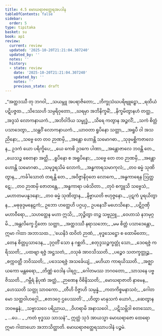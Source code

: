 ```yaml
---
title: 4.5 မောဃရာဇတ္ထေရအပဒါန
tableOfContents: false
sidebar:
  order: 5
type: tipitaka
basket: su
book: ap1
review:
  current: review
  updated: '2025-10-20T21:21:04.307240'
  updated_by: ''
  notes: ''
  history:
  - state: review
    date: '2025-10-20T21:21:04.307240'
    updated_by: ''
    notes: ''
    previous_state: draft
---
```



<DynamicBreadcrumb />


<ReviewStatus review={frontmatter.review} showDetails={true} />

<HypothesisAnnotation frontmatter={frontmatter} />

<Division number="64" book="ap1" e="ch" v="20" p="96">

<Paragraph number="1144" type="verses" book="ap1">
_“အတ္ထဒဿီ တု ဘဂဝါ,_  
_သယမ္ဘူ အပရာဇိတော;_  
_ဘိက္ခုသံဃပရိဗျူဠှော,_  
_ရထိယံ ပဋိပဇ္ဇထ._  

</Paragraph>

</Division>
<Division number="65" book="ap1" e="ch" v="20" p="96">

<Paragraph number="1145" type="verses" book="ap1">
_သိဿေဟိ သမ္ပရိဝုတော,_  
_ဃရမှာ အဘိနိက္ခမိံ;_  
_နိက္ခမိတွာနဟံ တတ္ထ,_  
_အဒ္ဒသံ လောကနာယကံ._  

</Paragraph>

</Division>
<Division number="66" book="ap1" e="ch" v="20" p="96">

<Paragraph number="1146" type="verses" book="ap1">
_အဘိဝါဒိယ သမ္ဗုဒ္ဓံ,_  
_သိရေ ကတွာန အဉ္ဇလိံ;_  
_သကံ စိတ္တံ ပသာဒေတွာ,_  
_သန္ထဝိံ လောကနာယကံ._  

</Paragraph>

</Division>
<Division number="67" book="ap1" e="ch" v="20" p="96">

<Paragraph number="1147" type="verses" book="ap1">
_ယာဝတာ ရူပိနော သတ္တာ,_  
_အရူပီ ဝါ အသညိနော;_  
_သဗ္ဗေ တေ တဝ ဉာဏမှိ,_  
_အန္တော ဟောန္တိ သမောဂဓာ._  

</Paragraph>

</Division>
<Division number="68" book="ap1" e="ch" v="20" p="97">

<Paragraph number="1148" type="verses" book="ap1">
_သုခုမစ္ဆိကဇာလေန,_  
ဥဒကံ ယော ပရိက္ခိပေ;_  
_ယေ ကေစိ ဥဒကေ ပါဏာ,_  
_အန္တောဇာလေ ဘဝန္တိ တေ._  

</Paragraph>

</Division>
<Division number="69" book="ap1" e="ch" v="20" p="97">

<Paragraph number="1149" type="verses" book="ap1">
_ယေသဉ္စ စေတနာ အတ္ထိ,_  
_ရူပိနော စ အရူပိနော;_  
_သဗ္ဗေ တေ တဝ ဉာဏမှိ,_  
_အန္တော ဟောန္တိ သမောဂဓာ._  

</Paragraph>

</Division>
<Division number="70" book="ap1" e="ch" v="20" p="97">

<Paragraph number="1150" type="verses" book="ap1">
_သမုဒ္ဓရသိမံ လောကံ,_  
_အန္ဓကာရသမာကုလံ;_  
_တဝ ဓမ္မံ သုဏိတွာန,_  
_ကင်္ခါသောတံ တရန္တိ တေ._  

</Paragraph>

</Division>
<Division number="71" book="ap1" e="ch" v="20" p="97">

<Paragraph number="1151" type="verses" book="ap1">
_အဝိဇ္ဇာနိဝုတေ လောကေ,_  
_အန္ဓကာရေန ဩတ္ထဋေ;_  
_တဝ ဉာဏမှိ ဇောတန္တေ,_  
_အန္ဓကာရာ ပဓံသိတာ._  

</Paragraph>

</Division>
<Division number="72" book="ap1" e="ch" v="20" p="97">

<Paragraph number="1152" type="verses" book="ap1">
_တုဝံ စက္ခူသိ သဗ္ဗေသံ,_  
_မဟာတမပနူဒနော;_  
_တဝ ဓမ္မံ သုဏိတွာန,_  
_နိဗ္ဗာယတိ ဗဟုဇ္ဇနော._  

</Paragraph>

</Division>
<Division number="73" book="ap1" e="ch" v="20" p="97">

<Paragraph number="1153" book="ap1">
_ပုဋကံ ပူရယိတွာန,_  
_မဓုခုဒ္ဒမနေဠကံ;_  
ဥဘော ဟတ္ထေဟိ ပဂ္ဂယှ,_  
ဥပနေသိံ မဟေသိနော._  

</Paragraph>

</Division>
<Division number="74" book="ap1" e="ch" v="20" p="97">

<Paragraph number="1154" type="verses" book="ap1">
_ပဋိဂ္ဂဏှိ မဟာဝီရော,_  
_သဟတ္ထေန မဟာ ဣသိ;_  
_ဘုဉ္ဇိတွာ တဉ္စ သဗ္ဗညူ,_  
_ဝေဟာသံ နဘမုဂ္ဂမိ._  

</Paragraph>

</Division>
<Division number="75" book="ap1" e="ch" v="20" p="97">

<Paragraph number="1155" type="verses" book="ap1">
_အန္တလိက္ခေ ဌိတော သတ္ထာ,_  
_အတ္ထဒဿီ နရာသဘော;_  
_မမ စိတ္တံ ပသာဒေန္တော,_  
ဣမာ ဂါထာ အဘာသထ._  

</Paragraph>

</Division>
<Division number="76" book="ap1" e="ch" v="20" p="97">

<Paragraph number="1156" type="verses" book="ap1">
_‘ယေနိဒံ ထဝိတံ ဉာဏံ,_  
_ဗုဒ္ဓသေဋ္ဌော စ ထောမိတော;_  
_တေန စိတ္တပ္ပသာဒေန,_  
_ဒုဂ္ဂတိံ သော န ဂစ္ဆတိ._  

</Paragraph>

</Division>
<Division number="77" book="ap1" e="ch" v="20" p="97">

<Paragraph number="1157" type="verses" book="ap1">
_စတုဒ္ဒသဉ္စက္ခတ္တုံ သော,_  
_ဒေဝရဇ္ဇံ ကရိဿတိ;_  
_ပထဗျာ ရဇ္ဇံ အဋ္ဌသတံ,_  
_ဝသုဓံ အာဝသိဿတိ._  

</Paragraph>

</Division>
<Division number="78" book="ap1" e="ch" v="20" p="97">

<Paragraph number="1158" type="verses" book="ap1">
_ပဉ္စေဝ သတက္ခတ္တုဉ္စ,_  
_စက္ကဝတ္တီ ဘဝိဿတိ;_  
_ပဒေသရဇ္ဇံ အသင်္ခေယျံ,_  
_မဟိယာ ကာရယိဿတိ._  

</Paragraph>

</Division>
<Division number="79" book="ap1" e="ch" v="20" p="97">

<Paragraph number="1159" type="verses" book="ap1">
_အဇ္ဈာယကော မန္တဓရော,_  
_တိဏ္ဏံ ဝေဒါန ပါရဂူ;_  
_ဂေါတမဿ ဘဂဝတော,_  
_သာသနေ ပဗ္ဗဇိဿတိ._  

</Paragraph>

</Division>
<Division number="80" book="ap1" e="ch" v="20" p="97">

<Paragraph number="1160" type="verses" book="ap1">
_ဂမ္ဘီရံ နိပုဏံ အတ္ထံ,_  
_ဉာဏေန ဝိစိနိဿတိ;_  
_မောဃရာဇာတိ နာမေန,_  
_ဟေဿတိ သတ္ထု သာဝကော._  

</Paragraph>

</Division>
<Division number="81" book="ap1" e="ch" v="20" p="98">

<Paragraph number="1161" type="verses" book="ap1">
_တီဟိ ဝိဇ္ဇာဟိ သမ္ပန္နံ,_  
_ကတကိစ္စမနာသဝံ;_  
_ဂေါတမော သတ္ထဝါဟဂ္ဂေါ,_  
_ဧတဒဂ္ဂေ ဌပေဿတိ’._  

</Paragraph>

</Division>
<Division number="82" book="ap1" e="ch" v="20" p="98">

<Paragraph number="1162" type="verses" book="ap1">
_ဟိတွာ မာနုသကံ ယောဂံ,_  
_ဆေတွာန ဘဝဗန္ဓနံ;_  
_သဗ္ဗာသဝေ ပရိညာယ,_  
_ဝိဟရာမိ အနာသဝေါ._  

</Paragraph>

</Division>
<Division number="83" book="ap1" e="ch" v="20" p="98">

<Paragraph number="1163" type="verses" book="ap1">
_ပဋိသမ္ဘိဒါ စတဿော,_  
_ …ပေ… _  
_ကတံ ဗုဒ္ဓဿ သာသနံ”._  

</Paragraph>

<Paragraph number="1164" book="ap1">
ဣတ္ထံ သုဒံ အာယသ္မာ မောဃရာဇော ထေရော ဣမာ ဂါထာယော အဘာသိတ္ထာတိ.

</Paragraph>
</Division>

<Paragraph number="1165" type="center" book="ap1">
မောဃရာဇတ္ထေရဿာပဒါနံ ပဉ္စမံ.
</Paragraph>
